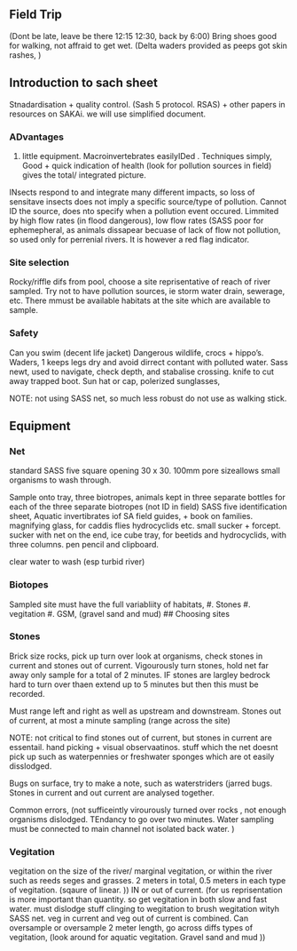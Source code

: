 ## Field Trip 
(Dont be late, leave be there 12:15 12:30, back by 6:00)
Bring shoes good for walking, not affraid to get wet. (Delta waders provided as peeps got skin rashes, )

## Introduction to sach sheet 
Stnadardisation + quality control. (Sash 5 protocol. RSAS) + other papers in resources on SAKAi.  we will use simplified document. 

### ADvantages 

 #. little equipment. 
 Macroinvertebrates easilyIDed . 
 Techniques simply, 
  Good + quick indication of health (look for pollution sources in field)
  gives the total/ integrated picture. 
 
INsects respond to and integrate many different impacts, so loss of sensitave insects does not imply a specific source/type of pollution. Cannot ID the source, does nto specify when a pollution event occured. Limmited by high flow rates (in flood dangerous), low flow rates (SASS poor for ephemepheral, as animals dissapear becuase of lack of flow not pollution, so used only for perrenial rivers. It is however a red flag indicator.

### Site selection 
Rocky/riffle difs from pool, choose a site reprisentative of reach of river sampled. Try not to have pollution sources, ie storm water drain, sewerage, etc. 
There mmust be available habitats at the site which are available to sample. 

### Safety 
Can you swim (decent life jacket)
Dangerous wildlife, crocs + hippo's. 
Waders, 1 keeps legs dry and avoid dirrect contant with polluted water. Sass newt, used to navigate, check depth, and stabalise crossing. knife to cut away trapped boot. Sun hat or cap, polerized sunglasses, 

NOTE: not using SASS net, so much less robust do not use as walking stick. 

## Equipment 

### Net 
standard SASS five square opening 30 x 30. 100mm pore sizeallows small organisms to wash through. 

Sample onto tray, three biotropes, animals kept in three separate bottles for each of the  three separate biotropes (not ID in field)
SASS five identification sheet, 
Aquatic invertibrates iof SA field guides, + book on families. magnifying glass, for caddis flies hydrocyclids etc. small sucker + forcept. sucker with net on the end, ice cube tray, for beetids and hydrocyclids, with three columns. 
pen pencil and clipboard. 

clear water to wash (esp turbid river)

### Biotopes 
Sampled site must have the full variabliity of habitats, 
  #. Stones
  #. vegitation 
  #. GSM, (gravel sand and mud)
## Choosing sites 
 
### Stones 
Brick size rocks, pick up turn over look at organisms, check stones in current and stones out of current. Vigourously turn stones, hold net far away only sample for a total of 2 minutes. IF stones are largley bedrock hard to turn over thaen extend up to 5 minutes but then this must be recorded. 

Must range left and right as well as upstream and downstream. Stones out of current, at most a minute sampling (range across the site)

NOTE: not critical to find stones out of current, but stones in current are essentail. 
hand picking + visual observaatinos. stuff which the net doesnt pick up such as waterpennies or freshwater sponges which are ot easily disslodged.

Bugs on surface, try to make a note, such as waterstriders (jarred bugs. 
Stones in current and out current are analysed together. 

Common errors, (not sufficeintly virourously turned over rocks , not enough organisms dislodged. 
TEndancy to go over two minutes. 
Water sampling must be connected to main channel not isolated back water. )

### Vegitation 
vegitation on the size of the river/ marginal vegitation, or within the river such as reeds seges and grasses. 
 2 meters in total, 0.5 meters in each type of vegitation. (sqaure of linear. ))
 IN or out of current. (for us reprisentation is more important than quantity. so get vegitation in both slow and fast water. must dislodge stuff clinging to wegitation to brush wegitation wityh SASS net. 
 veg in current and veg out of current is combined. Can oversample or oversample 2 meter length, go across diffs types of vegitation, (look around for aquatic vegitation. 
 Gravel sand and mud
 ))

## 

